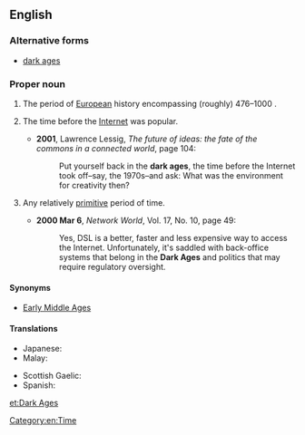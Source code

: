 ==English==
{{wikipedia}}

===Alternative forms===
* [[dark ages]]

===Proper noun===
{{en-proper noun|head=[[dark|Dark]] [[age|Ages]]}}

# The period of [[European]] history encompassing (roughly) 476–1000 {{C.E.}}.
# {{humorous}} The time before the [[Internet]] was popular.
#* '''2001''', Lawrence Lessig, ''The future of ideas: the fate of the commons in a connected world'', page 104:
#*: Put yourself back in the '''dark ages''', the time before the Internet took off–say, the 1970s–and ask: What was the environment for creativity then?
# {{figuratively}} Any relatively [[primitive]] period of time.
#* '''2000 Mar 6''', ''Network World'', Vol. 17, No. 10, page 49:
#*: Yes, DSL is a better, faster and less expensive way to access the Internet. Unfortunately, it's saddled with back-office systems that belong in the '''Dark Ages''' and politics that may require regulatory oversight.

====Synonyms====
* {{sense|historic period}} [[Early Middle Ages]]

====Translations====
{{trans-top|historic period}}
* Japanese: {{t-|ja|暗黒時代|tr=あんこくじだい, ankoku jidai}}
* Malay: {{t|ms|Zaman Kelam}}
{{trans-mid}}
* Scottish Gaelic: {{t-|gd|Linntean Dorcha|alt=Na Lintean Dorcha}} {{m|f|p}}
* Spanish: {{t-|es|Edad Oscura|f}}
{{trans-bottom}}

[[Category:en:Time]]

[[et:Dark Ages]]